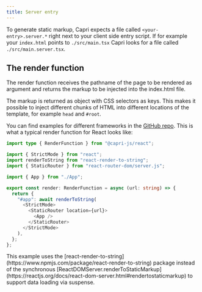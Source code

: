 ```yaml
---
title: Server entry
---
```


To generate static markup, Capri expects a file called `<your-entry>.server.*` right next to your
client side entry script. If for example your `index.html` points to `./src/main.tsx` Capri looks
for a file called `./src/main.server.tsx`.

## The render function

The render function receives the pathname of the page to be rendered as argument and returns the
markup to be injected into the index.html file.

The markup is returned as object with CSS selectors as keys. This makes it possible to inject
different chunks of HTML into different locations of the template, for example `head` and `#root`.

You can find examples for different frameworks in the
[GitHub repo](https://github.com/capri-js/capri/tree/main/examples).
This is what a typical render function for React looks like:

```ts
import type { RenderFunction } from "@capri-js/react";

import { StrictMode } from "react";
import renderToString from "react-render-to-string";
import { StaticRouter } from "react-router-dom/server.js";

import { App } from "./App";

export const render: RenderFunction = async (url: string) => {
  return {
    "#app": await renderToString(
      <StrictMode>
        <StaticRouter location={url}>
          <App />
        </StaticRouter>
      </StrictMode>
    ),
  };
};
```

<Note>
  This example uses the
  [react-render-to-string](https://www.npmjs.com/package/react-render-to-string)
  package instead of the synchronous
  [ReactDOMServer.renderToStaticMarkup](https://reactjs.org/docs/react-dom-server.html#rendertostaticmarkup)
  to support data loading via suspense.
</Note>
